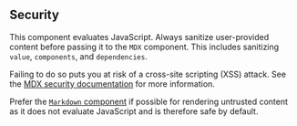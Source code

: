 ## Security

This component evaluates JavaScript. Always sanitize user-provided content before passing it to the `MDX` component. This includes sanitizing `value`, `components`, and `dependencies`.

Failing to do so puts you at risk of a cross-site scripting (XSS) attack. See the [MDX security documentation](https://mdxjs.com/getting-started#security) for more information.

Prefer the [`Markdown` component](https://renoun.dev/components/markdown) if possible for rendering untrusted content as it does not evaluate JavaScript and is therefore safe by default.
